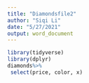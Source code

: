 ```yaml
---
title: "Diamondsfile2"
author: "Siqi Li"
date: "5/27/2021"
output: word_document
---
```


```r
library(tidyverse)
library(dplyr)
diamonds%>%
 select(price, color, x)
```